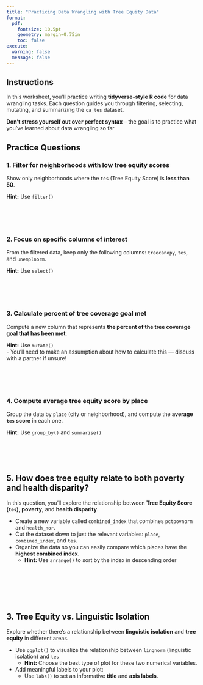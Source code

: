 ```yaml
---
title: "Practicing Data Wrangling with Tree Equity Data"
format:
  pdf: 
    fontsize: 10.5pt
    geometry: margin=0.75in
    toc: false
execute: 
  warning: false
  message: false
---
```


## Instructions

In this worksheet, you’ll practice writing **tidyverse-style R code** for data wrangling tasks. Each question guides you through filtering, selecting, mutating, and summarizing the `ca_tes` dataset. 

**Don't stress yourself out over perfect syntax** -- the goal is to practice what you've  learned about data wrangling so far


## Practice Questions

### 1. Filter for neighborhoods with low tree equity scores

Show only neighborhoods where the `tes` (Tree Equity Score) is **less than 50**.

**Hint:** Use `filter()`

```





```

### 2. Focus on specific columns of interest

From the filtered data, keep only the following columns: `treecanopy`, `tes`, and `unemplnorm`.

**Hint:** Use `select()`

```



 
```

### 3. Calculate percent of tree coverage goal met

Compute a new column that represents **the percent of the tree coverage goal that has been met**.

**Hint:** Use `mutate()`  
- You’ll need to make an assumption about how to calculate this — discuss with a partner if unsure!

```





```

### 4. Compute average tree equity score by place

Group the data by `place` (city or neighborhood), and compute the **average `tes` score** in each one.

**Hint:** Use `group_by()` and `summarise()`

```

 



```

## 5. How does tree equity relate to both poverty and health disparity?

In this question, you’ll explore the relationship between **Tree Equity Score (`tes`)**, **poverty**, and **health disparity**.

- Create a new variable called `combined_index` that combines `pctpovnorm` and `health_nor`.
- Cut the dataset down to just the relevant variables: `place`, `combined_index`, and `tes`.
- Organize the data so you can easily compare which places have the **highest combined index**.
  - **Hint:** Use `arrange()` to sort by the index in descending order
  
```







```

## 3. Tree Equity vs. Linguistic Isolation

Explore whether there’s a relationship between **linguistic isolation** and **tree equity** in different areas.

- Use `ggplot()` to visualize the relationship between `lingnorm` (linguistic isolation) and `tes`
  - **Hint:** Choose the best type of plot for these two numerical variables.

- Add meaningful labels to your plot:
  - Use `labs()` to set an informative **title** and **axis labels**.

